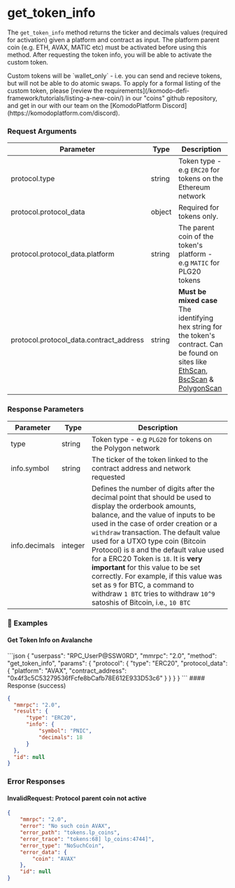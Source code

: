
# get\_token\_info

The `get_token_info` method returns the ticker and decimals values (required for activation) given a platform and contract as input.
The platform parent coin (e.g. ETH, AVAX, MATIC etc) must be activated before using this method. After requesting the token info, you will be able to activate the custom token.

<Note>
  Custom tokens will be `wallet_only` - i.e. you can send and recieve tokens, but will not be able to do atomic swaps.
  To apply for a formal listing of the custom token, please [review the requirements](/komodo-defi-framework/tutorials/listing-a-new-coin/) in our "coins" github repository, and get in our with our team on the [KomodoPlatform Discord](https://komodoplatform.com/discord).
</Note>

### Request Arguments

| Parameter                                 | Type   | Description                                                                                                                                                                                                        |
| ----------------------------------------- | ------ | ------------------------------------------------------------------------------------------------------------------------------------------------------------------------------------------------------------------ |
| protocol.type                             | string | Token type - e.g `ERC20` for tokens on the Ethereum network                                                                                                                                                        |
| protocol.protocol\_data                   | object | Required for tokens only.                                                                                                                                                                                          |
| protocol.protocol\_data.platform          | string | The parent coin of the token's platform - e.g `MATIC` for PLG20 tokens                                                                                                                                             |
| protocol.protocol\_data.contract\_address | string | **Must be mixed case** The identifying hex string for the token's contract. Can be found on sites like [EthScan](https://etherscan.io/), [BscScan](https://bscscan.com/) & [PolygonScan](https://polygonscan.com/) |

### Response Parameters

| Parameter     | Type    | Description                                                                                                                                                                                                                                                                                                                                                                                                                                                                                                                                              |
| ------------- | ------- | -------------------------------------------------------------------------------------------------------------------------------------------------------------------------------------------------------------------------------------------------------------------------------------------------------------------------------------------------------------------------------------------------------------------------------------------------------------------------------------------------------------------------------------------------------- |
| type          | string  | Token type - e.g `PLG20` for tokens on the Polygon network                                                                                                                                                                                                                                                                                                                                                                                                                                                                                               |
| info.symbol   | string  | The ticker of the token linked to the contract address and network requested                                                                                                                                                                                                                                                                                                                                                                                                                                                                             |
| info.decimals | integer | Defines the number of digits after the decimal point that should be used to display the orderbook amounts, balance, and the value of inputs to be used in the case of order creation or a `withdraw` transaction. The default value used for a UTXO type coin (Bitcoin Protocol) is `8` and the default value used for a ERC20 Token is `18`. It is **very important** for this value to be set correctly. For example, if this value was set as `9` for BTC, a command to withdraw `1 BTC` tries to withdraw `10^9` satoshis of Bitcoin, i.e., `10 BTC` |

### 📌 Examples

#### Get Token Info on Avalanche

<CodeGroup title="Get Token Info" tag="POST" label="get_token_info" mm2MethodDecorate="true">
  ```json
  {
    "userpass": "RPC_UserP@SSW0RD",
    "mmrpc": "2.0",
    "method": "get_token_info",
    "params": {
      "protocol": {
        "type": "ERC20",
        "protocol_data": {
          "platform": "AVAX",
          "contract_address": "0x4f3c5C53279536fFcfe8bCafb78E612E933D53c6"
        }
      }
    }
  }
  ```
</CodeGroup>

<CollapsibleSection expandedText="Hide Response" collapsedText="Show Response">
  #### Response (success)

  ```json
  {
    "mmrpc": "2.0",
    "result": {
        "type": "ERC20",
        "info": {
            "symbol": "PNIC",
            "decimals": 18
        }
    },
    "id": null
  }
  ```
</CollapsibleSection>

### Error Responses

#### InvalidRequest: Protocol parent coin not active

```json
{
    "mmrpc": "2.0",
    "error": "No such coin AVAX",
    "error_path": "tokens.lp_coins",
    "error_trace": "tokens:68] lp_coins:4744]",
    "error_type": "NoSuchCoin",
    "error_data": {
        "coin": "AVAX"
    },
    "id": null
}
```
